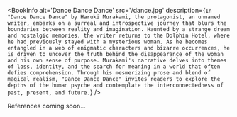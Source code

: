 
<BookInfo
  alt='Dance Dance Dance'
  src='/dance.jpg'
  description={`In "Dance Dance Dance" by Haruki Murakami, the protagonist, an unnamed writer, embarks on a surreal and introspective journey that blurs the boundaries between reality and imagination. Haunted by a strange dream and nostalgic memories, the writer returns to the Dolphin Hotel, where he had previously stayed with a mysterious woman. As he becomes entangled in a web of enigmatic characters and bizarre occurrences, he is driven to uncover the truth behind the disappearance of the woman and his own sense of purpose. Murakami's narrative delves into themes of loss, identity, and the search for meaning in a world that often defies comprehension. Through his mesmerizing prose and blend of magical realism, "Dance Dance Dance" invites readers to explore the depths of the human psyche and contemplate the interconnectedness of past, present, and future.`}
/>

References coming soon...
